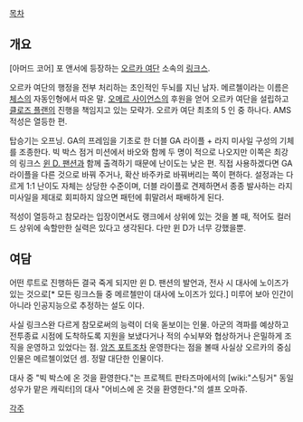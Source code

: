 [[목차]]
== 개요 ==
[아머드 코어] 포 앤서에 등장하는 [[오르카 여단]] 소속의 [[링크스]].

오르카 여단의 행정을 전부 처리하는 초인적인 두뇌를 지닌 남자. 메르첼이라는 이름은 [[체스]]의 자동인형에서 따온 말.
[[오메르 사이언스]]의 후원을 얻어 오르카 여단을 설립하고 [[클로즈 플랜]]의 진행을 책임지고 있는 모략가. 오르카 여단 최초의 5 인 중 하나다. AMS 적성은 열등한 편.

탑승기는 오프닝. GA의 프레임을 기초로 한 더블 GA 라이플 + 라지 미사일 구성의 기체를 조종한다. 빅 박스 점거 미션에서 바오와 함께 두 명이 적으로 나오지만 이쪽은 최강의 링크스 [[윈 D. 팬션]]과 함께 출격하기 때문에 난이도는 낮은 편. 직접 사용하겠다면 GA 라이플을 다른 것으로 바꿔 주거나, 확산 바주카로 바꿔버리는 쪽이 편하다.
설정과는 다르게 1:1 난이도 자체는 상당한 수준이며, 더블 라이플로 견제하면서 종종 발사하는 라지 미사일을 제대로 회피하지 않으면 패턴에 휘말려서 패배하게 된다.

적성이 열등하고 참모라는 입장이면서도 랭크에서 상위에 있는 것을 볼 때, 적어도 컬러드 상위에 속할만한 실력은 있다고 생각된다. 다만 윈 D가 너무 강했을뿐.

== 여담 ==
어떤 루트로 진행하든 결국 죽게 되지만 윈 D. 팬션의 발언과, 전사 시 대사에 노이즈가 있는 것으로[*  모든 링크스들 중 메르첼만이 대사에 노이즈가 있다.] 미루어 보아 인간이 아니라 인공지능으로 추정하는 설도 이다. 

사실 링크스완 다르게 참모로써의 능력이 더욱 돋보이는 인물. 아군의 격파를 예상하고 전투종료 시점에 도착하도록 지원을 보냈다거나 적의 수뇌부와 협상하거나 은밀하게 조직을 운영하고 있었다는 점. [[암즈 포트]]조차 운영한다는 점을 볼때 사실상 오르카의 중심인물은 메르첼이었던 셈. 정말 대단한 인물이다.

대사 중 "빅 박스에 온 것을 환영한다."는 프로젝트 판타즈마에서의 [wiki:"스팅거" 동일 성우가 맡은 캐릭터]의 대사 "어비스에 온 것을 환영한다."의 셀프 오마쥬.

[[각주]]
